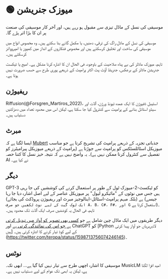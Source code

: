 
# 🟢 میوزک جنریشن

موسیقی کی نسل کے ماڈل تیزی سے مقبول ہو رہے ہیں، اور آخر کار موسیقی کی صنعت پر ان کا بڑا اثر پڑے گا۔

موسیقی کی نسل کے ماڈل راگ کی ترقی، دھنیں، یا مکمل گانے بنا سکتے ہیں۔ وہ مخصوص انواع میں موسیقی کی ساخت اور تخلیق کرسکتے ہیں اور مخصوص فنکاروں کے انداز میں کمپوز یا امپرووائز کرسکتے ہیں۔

تاہم، میوزک ماڈلز کی بے پناہ صلاحیت کے باوجود، فی الحال ان کا اشارہ کرنا مشکل ہے۔ امیج یا ٹیکسٹ جنریشن ماڈلز کے برعکس، جنریٹڈ آؤٹ پٹ اکثر پرامپٹ کے ذریعے پوری طرح سے حسب ضرورت نہیں ہوتا ہے۔

## ریفیوژن

Riffusion(@Forsgren_Martiros_2022)، اسٹیبل ڈفیوژن کا ایک عمدہ ٹیونڈ ورژن، آلات اور سیڈو اسٹائل بنانے کے پرامپٹ سے کنٹرول کیا جا سکتا ہے، لیکن اس میں محدود تعداد میں دھڑکنیں دستیاب ہیں۔

## مبرٹ

ایسا لگتا ہے کہ [Mubert](https://mubert.com/) جذباتی تجزیہ کے ذریعے پرامپٹ کی تشریح کرتا ہے جو مناسب میوزیکل اسٹائلسٹکس کو پرامپٹ سے جوڑتا ہے (پرامپٹ کے ذریعے میوزیکل پیرامیٹرز کو تفصیل سے کنٹرول کرنا ممکن نہیں ہے)۔ یہ واضح نہیں ہے کہ نتیجہ خیز نسل کا کتنا حصہ AI نے کیا ہے۔

## دیگر

GPT-3 کو ٹیکسٹ-2-میوزک ٹول کے طور پر استعمال کرنے کی کوششیں کی جا رہی ہیں جس میں نوٹوں کے "مائیکرو لیول" پر میوزیکل عناصر کے لیے اصل اشارہ دیا جا رہا ہے (بلکہ مبہم پرامپٹ-اسٹائل-اینالوجیز مبرٹ اور ریفیوژن پروڈکٹ کی بجائے) (جیسے ` ایک لوک گیت کے لیے نوٹ لکھیں جو صرف A، B، C#، F#، اور G` استعمال کرتا ہے)۔ تاہم، فی الحال یہ کوششیں صرف ایک آلات تک محدود ہیں۔

دیگر طریقوں میں ایک ماڈل چین شامل ہے جو [کسی بھی تصویر کو آواز میں تبدیل کرتی ہے جو اس کی نمائندگی کرتی ہے](https://huggingface.co/spaces/fffiloni/img-to-music) اور ChatGPT کو [Python لائبریریاں جو آواز پیدا کرتی ہیں] کے لیے کوڈ تیار کرنے کا اشارہ کرتی ہیں۔ (https://twitter.com/teropa/status/1598713756074246145)۔

## نوٹس

موسیقی کا اشارہ اچھی طرح سے تیار نہیں کیا گیا ہے... ابھی تک۔ MusicLM امید افزا لگتا ہے، لیکن یہ ابھی تک عوام کے لیے دستیاب نہیں ہے۔
